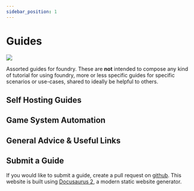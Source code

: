 ```yaml
---
sidebar_position: 1
---
```

# Guides


<img src="/img/guides-img/the-wiz.webp" className="guide-img-600" />


Assorted guides for foundry.  These are **not** intended to compose any kind of tutorial for using foundry, more or less specific guides for specific scenarios or use-cases, shared to ideally be helpful to others.


## Self Hosting Guides

## Game System Automation

## General Advice & Useful Links


## Submit a Guide

If you would like to submit a guide, create a pull request on [github](https://github.com/adventurermonthly/adventurermonthly.com).  This website is built using [Docusaurus 2](https://docusaurus.io/), a modern static website generator.

